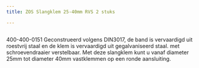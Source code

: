 ```yaml
---
title: ZOS Slangklem 25-40mm RVS 2 stuks

---
```



<Image src={imageProduct} width={imageProduct.width} alt="" />


400-400-0151
Geconstrueerd volgens DIN3017, de band is vervaardigd uit roestvrij staal en de klem is vervaardigd uit gegalvaniseerd staal. met schroevendraaier verstelbaar. Met deze slangklem kunt u vanaf diameter 25mm tot diameter 40mm vastklemmen op een ronde aansluiting.

